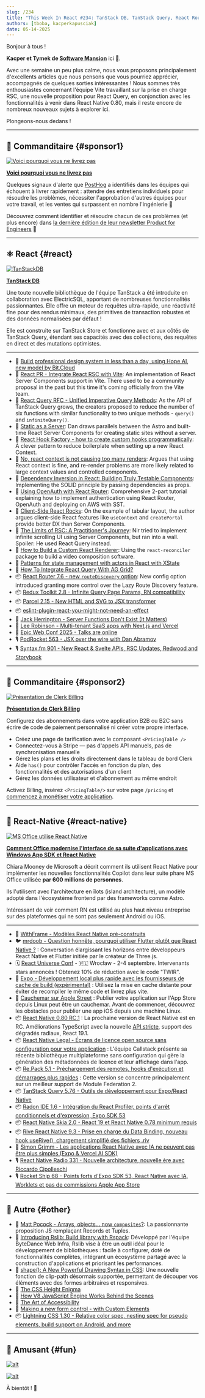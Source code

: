 ```yaml
---
slug: /234
title: "This Week In React #234: TanStack DB, TanStack Query, React Router, Vite, Redux Toolkit, Parcel | 0.80 RC, Expo, Legal, Re.Pack, Skia, Radon IDE, Rive | Rslib, Composites, Lightning CSS, Accessibility, V8"
authors: [tboba, kacperkapusciak]
date: 05-14-2025
---
```


Bonjour à tous !

**Kacper et Tymek de [Software Mansion](https://swmansion.com/?utm_source=thisweekinreact)** ici 👋.

Avec une semaine un peu plus calme, nous vous proposons principalement d'excellents articles que nous pensons que vous pourriez apprécier, accompagnés de quelques sorties intéressantes ! Nous sommes très enthousiastes concernant l'équipe Vite travaillant sur la prise en charge RSC, une nouvelle proposition pour React Query, en conjonction avec les fonctionnalités à venir dans React Native 0.80, mais il reste encore de nombreux nouveaux sujets à explorer ici.

Plongeons-nous dedans !

<!-- truncate -->


<Support />

---

## 💸 Commanditaire {#sponsor1}

[![Voici pourquoi vous ne livrez pas](/emails/issues/234/posthog.jpg)](https://go.posthog.com/twir-may14)

**[Voici pourquoi vous ne livrez pas](https://go.posthog.com/twir-may14)**

Quelques signaux d'alerte que [PostHog](https://go.posthog.com/twir-may14-ph) a identifiés dans les équipes qui échouent à livrer rapidement : attendre des entretiens individuels pour résoudre les problèmes, nécessiter l'approbation d'autres équipes pour votre travail, et les ventes qui surpassent en nombre l'ingénierie 🚩

Découvrez comment identifier et résoudre chacun de ces problèmes (et plus encore) dans [la dernière édition de leur newsletter Product for Engineers](https://go.posthog.com/twir-may14) 💪

---

## ⚛️ React {#react}

[![TanStackDB](/emails/issues/234/tanstackdb.jpg)](https://github.com/TanStack/db)

**[TanStack DB](https://github.com/TanStack/db)**

Une toute nouvelle bibliothèque de l'équipe TanStack a été introduite en collaboration avec ElectricSQL, apportant de nombreuses fonctionnalités passionnantes. Elle offre un moteur de requêtes ultra-rapide, une réactivité fine pour des rendus minimaux, des primitives de transaction robustes et des données normalisées par défaut !

Elle est construite sur TanStack Store et fonctionne avec et aux côtés de TanStack Query, étendant ses capacités avec des collections, des requêtes en direct et des mutations optimistes.

---

- 💸 [Build professional design system in less than a day, using Hope AI, new model by Bit.Cloud](https://bit.cloud/solutions/design-systems?utm_source=ThisWeekInReact&campaign=DesignSystem)
- 👀 [React PR \- Integrate React RSC with Vite](https://github.com/facebook/react/pull/33152): An implementation of React Server Components support in Vite. There used to be a community proposal in the past but this time it's coming officially from the Vite team.
- 👀 [React Query RFC \- Unified Imperative Query Methods](https://github.com/TanStack/query/discussions/9135): As the API of TanStack Query grows, the creators proposed to reduce the number of six functions with similar functionality to two unique methods \- `query()` and `infiniteQuery()`.
- 📜 [Static as a Server](https://overreacted.io/static-as-a-server/): Dan draws parallels between the Astro and built-time React Server Components for creating static sites without a server.
- 📜 [React Hook Factory \- how to create custom hooks programmatically](https://tylur.blog/react-hook-factory/): A clever pattern to reduce boilerplate when setting up a new React Context.
- 📜 [No, react context is not causing too many renders](https://blacksheepcode.com/posts/no_react_context_is_not_causing_too_many_renders): Argues that using React context is fine, and re-render problems are more likely related to large context values and controlled components.
- 📜 [Dependency Inversion in React: Building Truly Testable Components](https://cekrem.github.io/posts/dependency-inversion-in-react/): Implementing the SOLID principle by passing dependencies as props.
- 📜 [Using OpenAuth with React Router](https://seanpaulcampbell.com/blog/openauth-react-router/): Comprehensive 2-part tutorial explaining how to implement authentication using React Router, OpenAuth and deploying on AWS with SST.
- 📜 [Client-Side React Rocks](https://marmelab.com/blog/2025/05/09/client-side-react-rocks.html): On the example of tabular layout, the author argues client-side React features like `useContext` and `createPortal` provide better DX than Server Components.
- 📜 [The Limits of RSC: A Practitioner's Journey](https://www.nirtamir.com/articles/the-limits-of-rsc-a-practitioners-journey): Nir tried to implement infinite scrolling UI using Server Components, but ran into a wall. Spoiler: He used React Query instead.
- 📜 [How to Build a Custom React Renderer](https://blog.swmansion.com/how-to-build-a-custom-react-renderer-595dc4a9cb1c): Using the `react-reconciler` package to build a video composition software.
- 📜 [Patterns for state management with actors in React with XState](https://www.typeonce.dev/article/patterns-for-state-management-with-actors-in-react-with-xstate)
- 📜 [How To Integrate React Query With AG Grid?](https://scientyficworld.org/how-to-integrate-react-query-with-ag-grid/)
- 📦 [React Router 7.6 \- new `routeDiscovery` option](https://github.com/remix-run/react-router/blob/main/CHANGELOG.md#v760): New config option introduced granting more control over the Lazy Route Discovery feature.
- 📦 [Redux Toolkit 2.8 \- Infinite Query Page Params, RN compatibility](https://github.com/reduxjs/redux-toolkit/releases/tag/v2.8.0)
- 📦 [Parcel 2.15 \- New HTML and SVG to JSX transformer](https://parceljs.org/blog/v2-15-0/)
- 📦 [eslint-plugin-react-you-might-not-need-an-effect](https://github.com/NickvanDyke/eslint-plugin-react-you-might-not-need-an-effect)
- 🎥 [Jack Herrington \- Server Functions Don't Exist (It Matters)](https://www.youtube.com/watch?v=FPJvlhee04E)
- 🎥 [Lee Robinson \- Multi-tenant SaaS apps with Next.js and Vercel](https://www.youtube.com/watch?v=vVYlCnNjEWA)
- 🎥 [Epic Web Conf 2025 \- Talks are online](https://www.epicweb.dev/talks)
- 🎙️ [PodRocket 563 \- JSX over the wire with Dan Abramov](https://podrocket.logrocket.com/jsx-over-the-wire-dan-abramov)
- 🎙️ [Syntax.fm 901 \- New React & Svelte APIs, RSC Updates, Redwood and Storybook](https://syntax.fm/show/901/js-news-new-react-and-svelte-apis-rsc-updates-redwood-and-storybook)

<SubscribeFormEmbed placement="middle" />

---

## 💸 Commanditaire {#sponsor2}

[![Présentation de Clerk Billing](/emails/issues/234/clerk.jpg)](https://go.clerk.com/LphCouG)

**[Présentation de Clerk Billing](https://go.clerk.com/LphCouG)**

Configurez des abonnements dans votre application B2B ou B2C sans écrire de code de paiement personnalisé ni créer votre propre interface.

- Créez une page de tarification avec le composant `<PricingTable />`
- Connectez-vous à Stripe — pas d'appels API manuels, pas de synchronisation manuelle
- Gérez les plans et les droits directement dans le tableau de bord Clerk
- Aide `has()` pour contrôler l'accès en fonction du plan, des fonctionnalités et des autorisations d'un client
- Gérez les données utilisateur et d'abonnement au même endroit

Activez Billing, insérez `<PricingTable/>` sur votre page `/pricing` et [commencez à monétiser votre application](https://go.clerk.com/LphCouG).

---

## 📱 React-Native {#react-native}

[![MS Office utilise React Native](/emails/issues/234/microsoft-uses-react-native.png)](https://devblogs.microsoft.com/react-native/2025-05-09-office-modernize/)

**[Comment Office modernise l'interface de sa suite d'applications avec Windows App SDK et React Native](https://devblogs.microsoft.com/react-native/2025-05-09-office-modernize/)**

Chiara Mooney de Microsoft a décrit comment ils utilisent React Native pour implémenter les nouvelles fonctionnalités Copilot dans leur suite phare MS Office utilisée **par 600 millions de personnes**.

Ils l'utilisent avec l'architecture en îlots (island architecture), un modèle adopté dans l'écosystème frontend par des frameworks comme Astro.

Intéressant de voir comment RN est utilisé au plus haut niveau entreprise sur des plateformes qui ne sont pas seulement Android ou iOS.

---

- 💸 [WithFrame - Modèles React Native pré-construits](https://withfra.me)
- 🐦 [mrdoob - Question honnête, pourquoi utiliser Flutter plutôt que React Native ?](https://x.com/mrdoob/status/1920861880911884771) : Conversation élargissant les horizons entre développeurs React Native et Flutter initiée par le créateur de Three.js.
- 🗓 [React Universe Conf](https://www.reactuniverseconf.com/?utm_campaign=RUC2025&utm_source=TWIRpartnership&utm_content=savethedate) - 🇵🇱 Wrocław - 2-4 septembre. Intervenants stars annoncés ! Obtenez 10% de réduction avec le code "TWIR".
- 📜 [Expo - Développement local plus rapide avec les fournisseurs de cache de build (expérimental)](https://expo.dev/blog/build-cache-providers-in-expo) : Utilisez la mise en cache distante pour éviter de recompiler le même code et livrez plus vite.
- 📜 [Cauchemar sur Apple Street](https://byk.im/posts/apple-code-signing-x-platform/) : Publier votre application sur l'App Store depuis Linux peut être un cauchemar. Avant de commencer, découvrez les obstacles pour publier une app iOS depuis une machine Linux.
- 📦 [React Native 0.80 RC.1](https://github.com/facebook/react-native/releases/tag/v0.80.0-rc.1) : La prochaine version de React Native est en RC. Améliorations TypeScript avec la nouvelle [API stricte](https://github.com/react-native-community/discussions-and-proposals/blob/main/proposals/0894-deprecate-subpath-imports.md#parallel-effort-strict-typescript-api), support des dégradés radiaux, React 19.1.
- 📦 [React Native Legal - Écrans de licence open source sans configuration pour votre application](https://www.callstack.com/blog/react-native-legal-acknowledge-open-source-libraries-in-your-app) : L'équipe Callstack présente sa récente bibliothèque multiplateforme sans configuration qui gère la génération des métadonnées de licence et leur affichage dans l'app.
- 📦 [Re.Pack 5.1 - Préchargement des remotes, hooks d'exécution et démarrages plus rapides](https://www.callstack.com/blog/new-in-re-pack-5-1) : Cette version se concentre principalement sur un meilleur support de Module Federation 2.
- 📦 [TanStack Query 5.76 - Outils de développement pour Expo/React Native](https://github.com/TanStack/query/releases/tag/v5.76.0)
- 📦 [Radon IDE 1.6 - Intégration du React Profiler, points d'arrêt conditionnels et d'expression, Expo SDK 53](https://github.com/software-mansion/radon-ide/releases/tag/v1.6.0)
- 📦 [React Native Skia 2.0 - React 19 et React Native 0.78 minimum requis](https://github.com/Shopify/react-native-skia/releases/tag/v2.0.0)
- 📦 [Rive React Native 9.3 - Prise en charge du Data Binding, nouveau hook useRive(), chargement simplifié des fichiers .riv](https://github.com/rive-app/rive-react-native/releases/tag/v9.3.0)
- 🎥 [Simon Grimm - Les applications React Native avec IA ne peuvent pas être plus simples (Expo & Vercel AI SDK)](https://www.youtube.com/watch?v=W9bbVJwCyqo)
- 🎙️ [React Native Radio 331 - Nouvelle architecture, nouvelle ère avec Riccardo Cipolleschi](https://infinite.red/react-native-radio/rnr-331-new-architecture-new-era-with-riccardo-cipolleschi)
- 🎙️ [Rocket Ship 68 - Points forts d'Expo SDK 53, React Native avec IA, Worklets et pas de commissions Apple App Store](https://podcast.galaxies.dev/episodes/068-expo-sdk-53-highlights-react-native-ai-worklets-no-apple-app-store-commissions)

---

## 🔀 Autre {#other}

- 🎥 [Matt Pocock - Arrays, objects... now `composites`?](https://www.youtube.com/watch?v=hFenspfGLTk): La passionnante proposition JS remplaçant Records et Tuples.
- 📜 [Introducing Rslib: Build library with Rspack](https://lib.rsbuild.dev/blog/introducing-rslib): Développé par l'équipe ByteDance Web Infra, Rslib vise à être un outil idéal pour le développement de bibliothèques : facile à configurer, doté de fonctionnalités complètes, intégrant un écosystème partagé avec la construction d'applications et priorisant les performances.
- 📜 [shape(): A New Powerful Drawing Syntax in CSS](https://frontendmasters.com/blog/shape-a-new-powerful-drawing-syntax-in-css/): Une nouvelle fonction de clip-path désormais supportée, permettant de découper vos éléments avec des formes arbitraires et responsives.
- 📜 [The CSS Height Enigma](https://www.joshwcomeau.com/css/height-enigma/)
- 📜 [How V8 JavaScript Engine Works Behind the Scenes](https://www.deepintodev.com/blog/how-v8-javascript-engine-works-behind-the-scenes)
- 📜 [The Art of Accessibility](https://playfulprogramming.com/collections/art-of-accessibility)
- 📜 [Making a new form control - with Custom Elements](https://plainvanillaweb.com/blog/articles/2025-05-09-form-control/)
- 📦 [Lightning CSS 1.30 - Relative color spec, nesting spec for pseudo elements, build support on Android, and more](https://github.com/parcel-bundler/lightningcss/releases/tag/v1.30.0)

---

## 🤭 Amusant {#fun}

[![alt](/emails/issues/234/meme.png)](https://x.com/adamwathan/status/1922002165884682690)

[![alt](/emails/issues/234/meme2.png)](https://x.com/Baconbrix/status/1922134704330854557)

À bientôt ! 👋